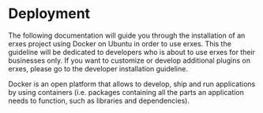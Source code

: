# Deployment

The following documentation will guide you through the installation of an erxes project using Docker on Ubuntu in order to use erxes. This the guideline will be dedicated to developers who is about to use erxes for their businesses only. If you want to customize or develop additional plugins on erxes, please go to the developer installation guideline.

Docker is an open platform that allows to develop, ship and run applications by using containers (i.e. packages containing all the parts an application needs to function, such as libraries and dependencies).

